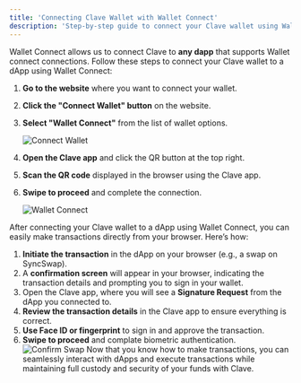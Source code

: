 ```yaml
---
title: 'Connecting Clave Wallet with Wallet Connect'
description: 'Step-by-step guide to connect your Clave wallet using Wallet Connect.'
---
```




Wallet Connect allows us to connect Clave to **any dapp** that supports Wallet connect connections. Follow these steps to connect your Clave wallet to a dApp using Wallet Connect:

1. **Go to the website** where you want to connect your wallet.
2. **Click the "Connect Wallet" button** on the website.
3. **Select "Wallet Connect"** from the list of wallet options.

   ![Connect Wallet](images/wc1.png)

4. **Open the Clave app** and click the QR button at the top right.
5. **Scan the QR code** displayed in the browser using the Clave app.
6. **Swipe to proceed** and complete the connection.

   ![Wallet Connect](images/wc2.png)



After connecting your Clave wallet to a dApp using Wallet Connect, you can easily make transactions directly from your browser. Here’s how:

1. **Initiate the transaction** in the dApp on your browser (e.g., a swap on SyncSwap).
2. A **confirmation screen** will appear in your browser, indicating the transaction details and prompting you to sign in your wallet.
3. Open the Clave app, where you will see a **Signature Request** from the dApp you connected to.
4. **Review the transaction details** in the Clave app to ensure everything is correct.
5. **Use Face ID or fingerprint** to sign in and approve the transaction.
6. **Swipe to proceed** and complate biometric authentication.
   ![Confirm Swap](images/wc3.png)
Now that you know how to make transactions, you can seamlessly interact with dApps and execute transactions while maintaining full custody and security of your funds with Clave.



